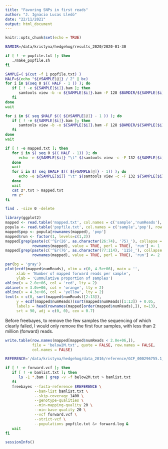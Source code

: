 ```yaml
---
title: "Favoring SNPs in first reads"
author: "J. Ignacio Lucas Lledó"
date: "22/11/2021"
output: html_document
---
```


```r
knitr::opts_chunk$set(echo = TRUE)
```

```bash
BAMDIR=/data/kristyna/hedgehog/results_2020/2020-01-30

if [ ! -e popfile.txt ]; then
   ./make_popfile.sh
fi

SAMPLE=( $(cut -f 1 popfile.txt) )
HALF=$(echo "${#SAMPLE[@]} / 2" | bc)
for i in $(seq 0 $(( HALF - 1 )) ); do
   if [ ! -e ${SAMPLE[$i]}.bam ]; then
      samtools view -b -o ${SAMPLE[$i]}.bam -F 128 $BAMDIR/${SAMPLE[$i]}_msnc.bam &> $i.log &
   fi
done
wait

for i in $( seq $HALF $(( ${#SAMPLE[@]} - 1 )) ); do
   if [ ! -e ${SAMPLE[$i]}.bam ]; then
      samtools view -b -o ${SAMPLE[$i]}.bam -F 128 $BAMDIR/${SAMPLE[$i]}_msnc.bam &> $i.log &
   fi
done
wait

if [ ! -e mapped.txt ]; then
   for i in $( seq 0 $(( HALF - 1)) ); do
      echo -e ${SAMPLE[$i]} "\t" $(samtools view -c -F 132 ${SAMPLE[$i]}.bam) > z$i.txt &
   done
   wait
   for i in $( seq $HALF $(( ${#SAMPLE[@]} - 1)) ); do
      echo -e ${SAMPLE[$i]} "\t" $(samtools view -c -F 132 ${SAMPLE[$i]}.bam) > z$i.txt &
   done
   wait
   cat z*.txt > mapped.txt
   rm z*
fi

find . -size 0 -delete
```

```r
library(ggplot2)
mapped <- read.table('mapped.txt', col.names = c('sample','numReads'), row.names = 1)
popula <- read.table('popfile.txt', col.names = c('sample','pop'), row.names = 1)
mapped$pop <- popula[rownames(mapped), 'pop']
mapped$run <- factor(1, levels=c(1,2))
mapped[grep(paste(c('^Er(26', as.character(26:74), '75)_'), collapse = '|'),
            rownames(mapped), value = TRUE, perl = TRUE), 'run'] <- 1
mapped[grep(paste(c('^Er(76', as.character(77:114), '115)_'), collapse = '|'),
            rownames(mapped), value = TRUE, perl = TRUE), 'run'] <- 2

par(bg = 'gray')
plot(ecdf(mapped$numReads), xlim = c(0, 4.5e+06), main = '',
     xlab = 'Number of mapped forward reads per sample',
     ylab = 'Cummulative proportion of samples')
abline(v = 2.0e+06, col = 'red', lty = 2)
abline(v = 3.0e+06, col = 'orange', lty = 2)
abline(v = 4.3e+06, col = 'yellow', lty = 2)
text(x = c(0, sort(mapped$numReads)[2:13]),
     y = ecdf(mapped$numReads)(sort(mapped$numReads)[1:13]) + 0.05,
     labels = head(rownames(mapped[order(mapped$numReads),]), n=13),
     srt = 90, adj = c(0, 0), cex = 0.7)
```

Before freebayes, to remove the few samples the sequencing of which clearly failed,
I would only remove the first four samples, with less than 2 million (forward) reads.

```r
write.table(row.names(mapped[mapped$numReads < 2.0e+06,]),
            file = 'below2M.txt', quote = FALSE, row.names = FALSE,
            col.names = FALSE)
```

```bash
REFERENCE='/data/kristyna/hedgehog/data_2016/reference/GCF_000296755.1_EriEur2.0_genomic.fna'

if [ ! -e forward.vcf ]; then
   if [ ! -e bamlist.txt ]; then
      ls -1 *.bam | grep -v -f below2M.txt > bamlist.txt
   fi
   freebayes --fasta-reference $REFERENCE \
             --bam-list bamlist.txt \
             --skip-coverage 1400 \
             --genotype-qualities \
             --min-mapping-quality 20 \
             --min-base-quality 20 \
             --vcf forward.vcf \
             --strict-vcf \
             --populations popfile.txt &> forward.log &
   wait
fi
```

```r
sessionInfo()
```